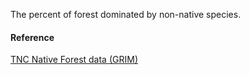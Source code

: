 The percent of forest dominated by non-native species.

#### Reference

[TNC Native Forest data (GRIM)](NA)